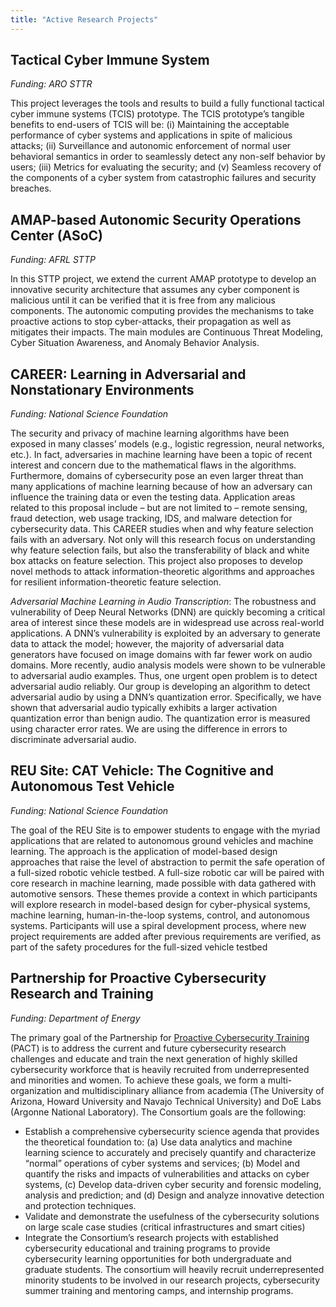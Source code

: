 ```yaml
---
title: "Active Research Projects"
---
```




## Tactical Cyber Immune System
*Funding: ARO STTR*

This project leverages the tools and results to build a fully functional tactical cyber immune systems (TCIS) prototype. The TCIS prototype’s tangible benefits to end-users of TCIS will be: (i) Maintaining the acceptable performance of cyber systems and applications in spite of malicious attacks; (ii) Surveillance and autonomic enforcement of normal user behavioral semantics in order to seamlessly detect any non-self behavior by users; (iii) Metrics for evaluating the security; and (v) Seamless recovery of the components of a cyber system from catastrophic failures and security breaches. 


## AMAP-based Autonomic Security Operations Center (ASoC)
*Funding: AFRL STTP*

In this STTP project, we extend the current AMAP prototype to develop an innovative security architecture that assumes any cyber component is malicious until it can be verified that it is free from any malicious components. The autonomic computing provides the mechanisms to take proactive actions to stop cyber-attacks, their propagation as well as mitigates their impacts. The main modules are Continuous Threat Modeling, Cyber Situation Awareness, and Anomaly Behavior Analysis. 


## CAREER: Learning in Adversarial and Nonstationary Environments
*Funding: National Science Foundation* 

The security and privacy of machine learning algorithms have been exposed in many classes’ models (e.g., logistic regression, neural networks, etc.). In fact, adversaries in machine learning have been a topic of recent interest and concern due to the mathematical flaws in the algorithms. Furthermore, domains of cybersecurity pose an even larger threat than many applications of machine learning because of how an adversary can influence the training data or even the testing data. Application areas related to this proposal include – but are not limited to – remote sensing, fraud detection, web usage tracking, IDS, and malware detection for cybersecurity data. This CAREER studies when and why feature selection fails with an adversary. Not only will this research focus on understanding why feature selection fails, but also the transferability of black and white box attacks on feature selection. This project also proposes to develop novel methods to attack information-theoretic algorithms and approaches for resilient information-theoretic feature selection. 

*Adversarial Machine Learning in Audio Transcription*: The robustness and vulnerability of Deep Neural Networks (DNN) are quickly becoming a critical area of interest since these models are in widespread use across real-world applications. A DNN's vulnerability is exploited by an adversary to generate data to attack the model; however, the majority of adversarial data generators have focused on image domains with far fewer work on audio domains. More recently, audio analysis models were shown to be vulnerable to adversarial audio examples. Thus, one urgent open problem is to detect adversarial audio reliably. Our group is developing an algorithm to detect adversarial audio by using a DNN's quantization error. Specifically, we have shown that adversarial audio typically exhibits a larger activation quantization error than benign audio. The quantization error is measured using character error rates. We are using the difference in errors to discriminate adversarial audio. 


## REU Site: CAT Vehicle: The Cognitive and Autonomous Test Vehicle 
*Funding: National Science Foundation* 

The goal of the REU Site is to empower students to engage with the myriad applications that are related to autonomous ground vehicles and machine learning. The approach is the application of model-based design approaches that raise the level of abstraction to permit the safe operation of a full-sized robotic vehicle testbed. A full-size robotic car will be paired with core research in machine learning, made possible with data gathered with automotive sensors. These themes provide a context in which participants will explore research in model-based design for cyber-physical systems, machine learning, human-in-the-loop systems, control, and autonomous systems. Participants will use a spiral development process, where new project requirements are added after previous requirements are verified, as part of the safety procedures for the full-sized vehicle testbed


## Partnership for Proactive Cybersecurity Research and Training 
*Funding: Department of Energy* 

The primary goal of the Partnership for [Proactive Cybersecurity Training](https://nnsa-pact.org/) (PACT) is to address the current and future cybersecurity research challenges and educate and train the next generation of highly skilled cybersecurity workforce that is heavily recruited from underrepresented and minorities and women. To achieve these goals, we form a multi- organization and multidisciplinary alliance from academia (The University of Arizona, Howard University and Navajo Technical University) and DoE Labs (Argonne National Laboratory). The Consortium goals are the following:

* Establish a comprehensive cybersecurity science agenda that provides the theoretical foundation to: (a) Use data analytics and machine learning science to accurately and precisely quantify and characterize “normal” operations of cyber systems and services; (b) Model and quantify the risks and impacts of vulnerabilities and attacks on cyber systems, (c) Develop data-driven cyber security and forensic modeling, analysis and prediction; and (d) Design and analyze innovative detection and protection techniques.
* Validate and demonstrate the usefulness of the cybersecurity solutions on large scale case studies (critical infrastructures and smart cities)
* Integrate the Consortium’s research projects with established cybersecurity educational and training programs to provide cybersecurity learning opportunities for both undergraduate and graduate students. The consortium will heavily recruit underrepresented minority students to be involved in our research projects, cybersecurity summer training and mentoring camps, and internship programs.


